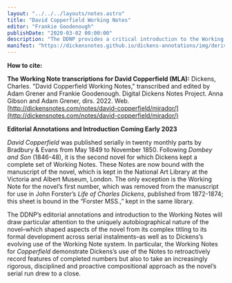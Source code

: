 ```yaml
---
layout: "../../../layouts/notes.astro"
title: "David Copperfield Working Notes"
editor: "Frankie Goodenough"
publishDate: "2020-03-02 00:00:00"
description: "The DDNP provides a critical introduction to the Working Notes for David Copperfield, with access to transcriptions and editorial annotations in Mirador."
manifest: "https://dickensnotes.github.io/dickens-annotations/img/derivatives/iiif/davidcopperfieldtranscription/manifest.json"
---
```



<MiradorLink
  link="/notes/david-copperfield/mirador"
  title="David Copperfield"
  img="/images/david_copperfield/DCIV.jpg"
/>

<HowToCite>

**How to cite:**

**The Working Note transcriptions for David Copperfield (MLA):** Dickens, Charles. "David Copperfield Working Notes," transcribed and edited by Adam Grener and Frankie Goodenough. Digital Dickens Notes Project. Anna Gibson and Adam Grener, dirs. 2022. Web. [http://dickensnotes.com/notes/david-copperfield/mirador/](http://dickensnotes.com/notes/david-copperfield/mirador/)

</HowToCite>

****Editorial Annotations and Introduction Coming Early 2023****

_David Copperfield_ was published serially in twenty monthly parts by Bradbury & Evans from May 1849 to November 1850. Following _Dombey and Son_ (1846-48), it is the second novel for which Dickens kept a complete set of Working Notes. These Notes are now bound with the manuscript of the novel, which is kept in the National Art Library at the Victoria and Albert Museum, London. The only exception is the Working Note for the novel’s first number, which was removed from the manuscript for use in John Forster’s _Life of Charles Dickens_, published from 1872-1874; this sheet is bound in the “Forster MSS.,” kept in the same library. 

<ImageWithCaption
  src="https://upload.wikimedia.org/wikipedia/commons/5/50/Copperfield_cover_serial.jpg"
  alt="David Copperfield first serial installment cover"
  caption="David Copperfield No. I (May 1849)"
/>

The DDNP’s editorial annotations and introduction to the Working Notes will draw particular attention to the uniquely autobiographical nature of the novel–which shaped aspects of the novel from its complex titling to its formal development across serial instalments–as well as to Dickens’s evolving use of the Working Note system. In particular, the Working Notes for _Copperfield_ demonstrate Dickens’s use of the Notes to retroactively record features of completed numbers but also to take an increasingly rigorous, disciplined and proactive compositional approach as the novel’s serial run drew to a close.
